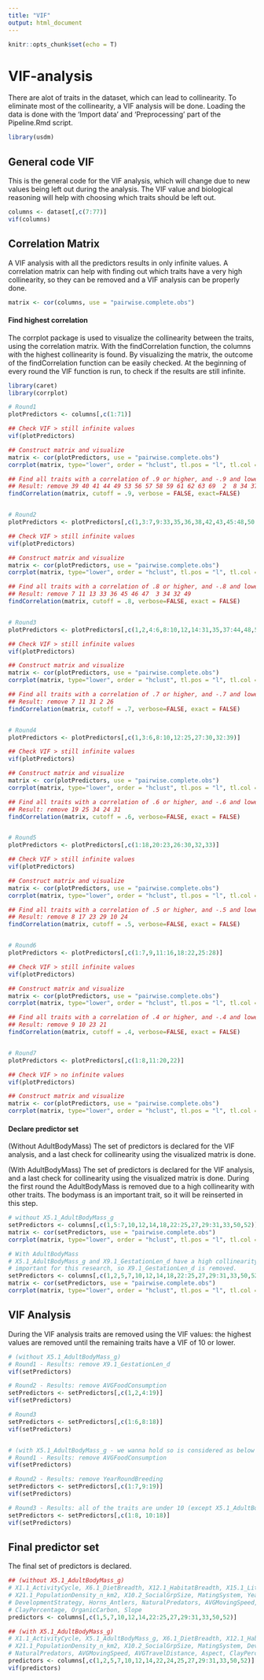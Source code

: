 ```yaml
---
title: "VIF"
output: html_document
---
```


```r
knitr::opts_chunk$set(echo = T)
```

# VIF-analysis

There are alot of traits in the dataset, which can lead to collinearity. To eliminate most of
the collinearity, a VIF analysis will be done. Loading the data is done with the 'Import data' 
and 'Preprocessing' part of the Pipeline.Rmd script.

```r
library(usdm)
```


## General code VIF

This is the general code for the VIF analysis, which will change due to new values being left out during
the analysis. The VIF value and biological reasoning will help with choosing which traits should be left
out.

```r
columns <- dataset[,c(7:77)]
vif(columns)
```


## Correlation Matrix

A VIF analysis with all the predictors results in only infinite values. A correlation matrix can help
with finding out which traits have a very high collinearity, so they can be removed and a VIF analysis 
can be properly done.

```r
matrix <- cor(columns, use = "pairwise.complete.obs")
```

#### Find highest correlation

The corrplot package is used to visualize the collinearity between the traits, using the 
correlation matrix. With the findCorrelation function, the columns with the highest collinearity is 
found. By visualizing the matrix, the outcome of the findCorrelation function can be easily checked. 
At the beginning of every round the VIF function is run, to check if the results are still infinite.

```r
library(caret)
library(corrplot)

# Round1
plotPredictors <- columns[,c(1:71)]

## Check VIF > still infinite values
vif(plotPredictors)

## Construct matrix and visualize
matrix <- cor(plotPredictors, use = "pairwise.complete.obs")
corrplot(matrix, type="lower", order = "hclust", tl.pos = "l", tl.col = "black", tl.cex = 0.7)

## Find all traits with a correlation of .9 or higher, and -.9 and lower
## Result: remove 39 40 41 44 49 53 56 57 58 59 61 62 63 69  2  8 34 37 38 64 65
findCorrelation(matrix, cutoff = .9, verbose = FALSE, exact=FALSE)


# Round2
plotPredictors <- plotPredictors[,c(1,3:7,9:33,35,36,38,42,43,45:48,50:52,54,55,60,66:68,70,71)]

## Check VIF > still infinite values
vif(plotPredictors)

## Construct matrix and visualize
matrix <- cor(plotPredictors, use = "pairwise.complete.obs")
corrplot(matrix, type="lower", order = "hclust", tl.pos = "l", tl.col = "black", tl.cex = 0.7)

## Find all traits with a correlation of .8 or higher, and -.8 and lower
## Result: remove 7 11 13 33 36 45 46 47  3 34 32 49
findCorrelation(matrix, cutoff = .8, verbose=FALSE, exact = FALSE)


# Round3
plotPredictors <- plotPredictors[,c(1,2,4:6,8:10,12,14:31,35,37:44,48,50,51)]

## Check VIF > still infinite values
vif(plotPredictors)

## Construct matrix and visualize
matrix <- cor(plotPredictors, use = "pairwise.complete.obs")
corrplot(matrix, type="lower", order = "hclust", tl.pos = "l", tl.col = "black", tl.cex = 0.7)

## Find all traits with a correlation of .7 or higher, and -.7 and lower
## Result: remove 7 11 31 2 26
findCorrelation(matrix, cutoff = .7, verbose=FALSE, exact = FALSE)


# Round4
plotPredictors <- plotPredictors[,c(1,3:6,8:10,12:25,27:30,32:39)]

## Check VIF > still infinite values
vif(plotPredictors)

## Construct matrix and visualize
matrix <- cor(plotPredictors, use = "pairwise.complete.obs")
corrplot(matrix, type="lower", order = "hclust", tl.pos = "l", tl.col = "black", tl.cex = 0.7)

## Find all traits with a correlation of .6 or higher, and -.6 and lower
## Result: remove 19 25 34 24 31
findCorrelation(matrix, cutoff = .6, verbose=FALSE, exact = FALSE)


# Round5
plotPredictors <- plotPredictors[,c(1:18,20:23,26:30,32,33)]

## Check VIF > still infinite values
vif(plotPredictors)

## Construct matrix and visualize
matrix <- cor(plotPredictors, use = "pairwise.complete.obs")
corrplot(matrix, type="lower", order = "hclust", tl.pos = "l", tl.col = "black", tl.cex = 0.7)

## Find all traits with a correlation of .5 or higher, and -.5 and lower
## Result: remove 8 17 23 29 10 24
findCorrelation(matrix, cutoff = .5, verbose=FALSE, exact = FALSE)


# Round6
plotPredictors <- plotPredictors[,c(1:7,9,11:16,18:22,25:28)]

## Check VIF > still infinite values
vif(plotPredictors)

## Construct matrix and visualize
matrix <- cor(plotPredictors, use = "pairwise.complete.obs")
corrplot(matrix, type="lower", order = "hclust", tl.pos = "l", tl.col = "black", tl.cex = 0.7)

## Find all traits with a correlation of .4 or higher, and -.4 and lower
## Result: remove 9 10 23 21
findCorrelation(matrix, cutoff = .4, verbose=FALSE, exact = FALSE)


# Round7
plotPredictors <- plotPredictors[,c(1:8,11:20,22)]

## Check VIF > no infinite values
vif(plotPredictors)

## Construct matrix and visualize
matrix <- cor(plotPredictors, use = "pairwise.complete.obs")
corrplot(matrix, type="lower", order = "hclust", tl.pos = "l", tl.col = "black", tl.cex = 0.7)
```

#### Declare predictor set

(Without AdultBodyMass)
The set of predictors is declared for the VIF analysis, and a last check for collinearity using the
visualized matrix is done.

(With AdultBodyMass)
The set of predictors is declared for the VIF analysis, and a last check for collinearity using the
visualized matrix is done. During the first round the AdultBodyMass is removed due to a high collinearity
with other traits. The bodymass is an important trait, so it will be reinserted in this step.

``` r
# without X5.1_AdultBodyMass_g
setPredictors <- columns[,c(1,5:7,10,12,14,18,22:25,27,29:31,33,50,52)]
matrix <- cor(setPredictors, use = "pairwise.complete.obs")
corrplot(matrix, type="lower", order = "hclust", tl.pos = "l", tl.col = "black", tl.cex = 0.7)

# With AdultBodyMass
# X5.1_AdultBodyMass_g and X9.1_GestationLen_d have a high collinearity. X5.1_AdultBodyMass_g seems more 
# important for this research, so X9.1_GestationLen_d is removed.
setPredictors <- columns[,c(1,2,5,7,10,12,14,18,22:25,27,29:31,33,50,52)]
matrix <- cor(setPredictors, use = "pairwise.complete.obs")
corrplot(matrix, type="lower", order = "hclust", tl.pos = "l", tl.col = "black", tl.cex = 0.7)
```


## VIF Analysis

During the VIF analysis traits are removed using the VIF values: the highest values are removed until the
remaining traits have a VIF of 10 or lower.

```r
# (without X5.1_AdultBodyMass_g)
# Round1 - Results: remove X9.1_GestationLen_d
vif(setPredictors)

# Round2 - Results: remove AVGFoodConsumption
setPredictors <- setPredictors[,c(1,2,4:19)]
vif(setPredictors)

# Round3 
setPredictors <- setPredictors[,c(1:6,8:18)]
vif(setPredictors)


# (with X5.1_AdultBodyMass_g - we wanna hold so is considered as below 10)
# Round1 - Results: remove AVGFoodConsumption
vif(setPredictors)

# Round2 - Results: remove YearRoundBreeding
setPredictors <- setPredictors[,c(1:7,9:19)]
vif(setPredictors)

# Round3 - Results: all of the traits are under 10 (except X5.1_AdultBodyMass_g)
setPredictors <- setPredictors[,c(1:8, 10:18)]
vif(setPredictors)
```


## Final predictor set

The final set of predictors is declared.

```r
## (without X5.1_AdultBodyMass_g)
# X1.1_ActivityCycle, X6.1_DietBreadth, X12.1_HabitatBreadth, X15.1_LitterSize, 
# X21.1_PopulationDensity_n_km2, X10.2_SocialGrpSize, MatingSystem, YearRoundBreeding, 
# DevelopmentStrategy, Horns_Antlers, NaturalPredators, AVGMovingSpeed, AVGTravelDistance, Aspect,
# ClayPercentage, OrganicCarbon, Slope
predictors <- columns[,c(1,5,7,10,12,14,22:25,27,29:31,33,50,52)]

## (with X5.1_AdultBodyMass_g)
# X1.1_ActivityCycle, X5.1_AdultBodyMass_g, X6.1_DietBreadth, X12.1_HabitatBreadth, X15.1_LitterSize, 
# X21.1_PopulationDensity_n_km2, X10.2_SocialGrpSize, MatingSystem, DevelopmentStrategy, Horns_Antlers, 
# NaturalPredators, AVGMovingSpeed, AVGTravelDistance, Aspect, ClayPercentage, OrganicCarbon, Slope
predictors <- columns[,c(1,2,5,7,10,12,14,22,24,25,27,29:31,33,50,52)]
vif(predictors)
```


